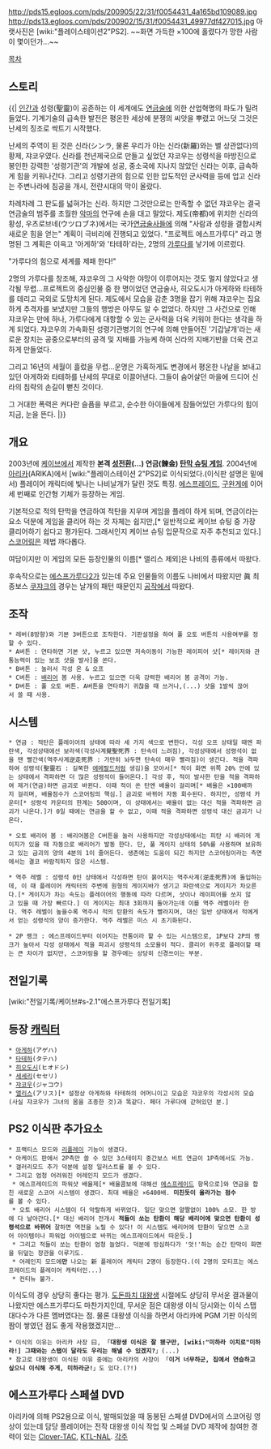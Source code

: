 http://pds15.egloos.com/pds/200905/22/31/f0054431_4a165bd109089.jpg
http://pds13.egloos.com/pds/200902/15/31/f0054431_49977df427015.jpg
아랫사진은 [wiki:"플레이스테이션2"PS2]. ~~화면 가득한 ×100에 홀렸다가 망한 사람이 몇이던가...~~

[[목차]]
== 스토리 ==
{{|
[[인간]]과 성령(聖靈)이 공존하는 이 세계에도 [[연금술]]에 의한 산업혁명의 파도가 밀려들었다. 기계기술의 급속한 발전은 평온한 세상에 분쟁의 씨앗을 뿌렸고 어느덧 그것은 난세의 징조로 싹트기 시작했다. 

난세의 주역이 된 것은 신라(シンラ, 물론 우리가 아는 신라(新羅)와는 별 상관없다)의 황제, 쟈코우였다. 신라를 천년제국으로 만들고 싶었던 쟈코우는 성령석을 마방진으로 봉인한 강력한 '성령기관'의 개발에 성공, 중소국에 지나지 않았던 신라는 이후, 급속하게 힘을 키워나간다. 그리고 성령기관의 힘으로 인한 압도적인 군사력을 등에 업고 신라는 주변나라에 침공을 개시, 전란시대의 막이 올랐다.

차례차례 그 판도를 넓혀가는 신라. 하지만 그것만으로는 만족할 수 없던 쟈코우는 결국 연금술의 범주를 초월한 [[악마]]의 연구에 손을 대고 말았다. 제도(帝都)에 위치한 신라의 황성, 우츠로브네(ウツロブネ)에서는 국가[[연금술사]]들에 의해 "사람과 성령을 결합시켜 새로운 힘을 얻는" 계획이 극비리에 진행되고 있었다. "프로젝트 에스프가루다" 라고 명명된 그 계획은 이윽고 '아게하'와 '타테하'라는, 2명의 [[가루다]]를 낳기에 이르렀다. 

"가루다의 힘으로 세계를 제패 한다!" 

2명의 가루다를 창조해, 쟈코우의 그 사악한 야망이 이루어지는 것도 멀지 않았다고 생각될 무렵...프로젝트의 중심인물 중 한 명이었던 연금술사, 히오도시가 아게하와 타테하를 데리고 국외로 도망치게 된다. 제도에서 모습을 감춘 3명을 잡기 위해 쟈코우는 집요하게 추격자를 보냈지만 그들의 행방은 아무도 알 수 없었다. 하지만 그 사건으로 인해 쟈코우는 만에 하나, 가루다에게 대항할 수 있는 군사력을 더욱 키워야 한다는 생각을 하게 되었다. 쟈코우의 가속화된 성령기관병기의 연구에 의해 만들어진 '기갑날개'라는 새로운 장치는 공중으로부터의 공격 및 지배를 가능케 하여 신라의 지배기반을 더욱 견고하게 만들었다.

그리고 16년의 세월이 흘렀을 무렵...운명은 가혹하게도 변경에서 평온한 나날을 보내고 있던 아게하와 타테하를 난세의 무대로 이끌어낸다. 그들이 숨어살던 마을에 드디어 신라의 침략의 손길이 뻗친 것이다.

그 거대한 폭력은 커다란 슬픔을 부르고, 순수한 아이들에게 잠들어있던 가루다의 힘이 지금, 눈을 뜬다.
|}}
== 개요 ==
2003년에 [[케이브]]에서 제작한 '''본격 [[성전환]](...) 연금(鍊金) [[탄막 슈팅 게임]]'''. 2004년에 [[아리카]](ARIKA)에서 [wiki:"플레이스테이션 2"PS2]로 이식되었다.(이식판 설명은 밑에서) 플레이어 캐릭터에 빛나는 나비날개가 달린 것도 특징. [[에스프레이드]], [[구완게]]에 이어 세 번째로 인간형 기체가 등장하는 게임.

기본적으로 적의 탄막을 연금하여 적탄을 지우며 게임을 플레이 하게 되며, 연금이라는 요소 덕분에 게임을 클리어 하는 것 자체는 쉽지만,[* 일반적으로 케이브 슈팅 중 가장 클리어하기 쉽다고 평가된다. 그래서인지 케이브 슈팅 입문작으로 자주 추천되고 있다.] [[스코어링]]은 제법 까다롭다.

여담이지만 이 게임의 모든 등장인물의 이름[* 앨리스 제외]은 나비의 종류에서 따왔다.

후속작으로는 [[에스프가루다2]]가 있는데 주요 인물들의 이름도 나비에서 따왔지만 眞 최종보스 [[쿠쟈크]]의 경우는 날개의 패턴 때문인지 [[공작]]에서 따왔다. 
== 조작 ==
 * 레버(8방향)와 기본 3버튼으로 조작한다. 기판설정을 하여 풀 오토 버튼의 사용여부를 정할 수 있다.
 * A버튼 : 연타하면 기본 샷, 누르고 있으면 저속이동이 가능한 레이피어 샷[* 레이저와 관통능력이 있는 보조 샷을 발사]을 쏜다.
 * B버튼 : 눌러서 각성 온 & 오프
 * C버튼 : [[배리어]] 봄 사용. 누르고 있으면 더욱 강력한 배리어 봄 공격이 가능.
 * D버튼 : 풀 오토 버튼. A버튼을 연타하기 귀찮을 때 쓰거나,(...) 샷을 1발씩 끊어서 쓸 때 사용.
== 시스템 ==
 * 연금 : 적탄은 플레이어의 상태에 따라 세 가지 색으로 변한다. 각성 오프 상태일 때엔 파란색, 각성상태에선 보라색(각성사계覺聖死界 : 탄속이 느려짐), 각성상태에서 성령석이 없을 땐 빨간색(역주사계逆走死界 : 가만히 놔두면 탄속이 매우 빨라짐)이 생긴다. 적을 격파하여 성령석(聖靈石 : 길쭉한 [[에메랄드]]처럼 생김)을 모아서[* 적이 화면 위쪽 20% 안에 있는 상태에서 격파하면 더 많은 성령석이 들어온다.] 각성 후, 적이 발사한 탄을 적을 격파하여 제거(연금)하면 금괴로 바뀐다. 이때 적이 쏜 탄엔 배율이 걸리며[* 배율은 ×100배까지 걸리며, 배율점수가 스코어링의 핵심.] 금괴로 바뀌어 자동 회수된다. 하지만, 성령석 카운터[* 성령석 카운터의 한계는 500이며, 이 상태에서는 배율이 없는 대신 적을 격파하면 금괴가 나온다.]가 0일 때에는 연금을 할 수 없고, 이때 적을 격파하면 성령석 대신 금괴가 나온다.

 * 오토 배리어 봄 : 배리어봄은 C버튼을 눌러 사용하지만 각성상태에서는 피탄 시 배리어 게이지가 있을 때 자동으로 배리어가 발동 한다. 단, 풀 게이지 상태의 50%를 사용하며 보유하고 있는 금괴의 양의 4분의 1이 줄어든다. 생존에는 도움이 되긴 하지만 스코어링이라는 측면에서는 결코 바람직하지 않은 시스템.

 * 역주 레벨 : 성령석 0인 상태에서 각성하면 탄이 붉어지는 역주사계(逆走死界)에 돌입하는데, 이 때 플레이어 캐릭터의 주변에 원형의 게이지바가 생기고 파란색으로 게이지가 차오른다.[* 게이지가 차는 속도는 플레이어의 행동에 따라 다르며, 샷이나 레이피어를 쏘지 않고 있을 때 가장 빠르다.] 이 게이지는 최대 3회까지 돌아가는데 이를 역주 레벨이라 한다. 역주 레벨이 높을수록 역주시 적의 탄환의 속도가 빨라지며, 대신 일반 상태에서 적에게서 얻는 성령석의 양이 증가한다. 역주 레벨은 미스 시 초기화된다.

 * 2P 랭크 : 에스프레이드부터 이어지는 전통이라 할 수 있는 시스템으로, 1P보다 2P의 랭크가 높아서 각성 상태에서 적을 파괴시 성령석의 소모율이 적다. 클리어 위주로 플레이할 때는 큰 차이가 없지만, 스코어링을 할 경우에는 상당히 신경쓰이는 부분.
== 전일기록 ==
[wiki:"전일기록/케이브#s-2.1"에스프가루다 전일기록]
== 등장 [[캐릭터]] ==
 * [[아게하]](アゲハ)
 * [[타테하]](タテハ)
 * [[히오도시]](ヒオドシ)
 * [[세세리]](セセリ)
 * [[쟈코우]](ジャコウ)
 * [[앨리스]](アリス)[* 설정상 아게하와 타테하의 어머니이고 모습은 쟈코우의 각성시의 모습(사실 쟈코우가 그녀의 몸을 조종한 것)과 똑같다. 페더 가루다에 갇혀있던 분.]
== PS2 이식판 추가요소 ==
 * 프랙티스 모드와 [[리플레이]] 기능이 생겼다.
 * 아케이드 판에서 2P측만 쓸 수 있던 3스테이지 중간보스 비트 연금이 1P측에서도 가능.
 * 갤러리모드 추가 덕분에 설정 일러스트를 볼 수 있다.
 * 그리고 엄청 어려워진 어레인지 모드가 생겼다.
  * 에스프레이드의 파워샷 배율제[* 배율콤보에 대해선 [[에스프레이드]] 항목으로]와 연금을 합친 새로운 스코어 시스템이 생겼다. 최대 배율은 ×6400배. '''미친듯이 올라가는 점수'''를 볼 수 있다.
  * 오토 배리어 시스템이 더 악랄하게 바뀌었다. 일단 맞으면 얄짤없이 100% 소모. 한 방에 다 날아간다.[* 대신 배리어 전개시 '''적들이 쏘는 탄환이 해당 배리어에 맞으면 탄환이 성령석으로 바뀌어''' 잘하면 역전을 노릴 수 있다! 이 시스템도 배리어에 탄환이 닿으면 스코어 아이템이나 파워업 아이템으로 바뀌는 에스프레이드에서 따온듯.]
  * 그리고 적들이 쏘는 탄환이 엄청 늘었다. 덕분에 방심하다가 '앗!'하는 순간 탄막이 화면을 뒤덮는 장관을 이루기도.
  * 어레인지 모드에'''만''' 나오는 新 플레이어 캐릭터 2명이 등장한다.(이 2명의 모티프는 에스프레이드의 플레이어 캐릭터인...)
  * 컨티뉴 불가.

이식도의 경우 상당히 좋다는 평가. [[도돈파치 대왕생]] 시절에도 상당히 무서운 결과물이 나왔지만 에스프가루다도 마찬가지인데, 무서운 점은 대왕생 이식 당시와는 이식 스탭 대다수가 다른 멤버였다는 점. 물론 대왕생 이식을 하면서 아리카에 PGM 기판 이식의 짬이 쌓였던 점도 좋게 작용했겠지만...

 * 이식의 이유는 아리카 사장 曰, 「'''대왕생 이식은 잘 됐구만, [wiki:"미하라 이치로"미하라!] 그때와는 스탭이 달라도 우리는 해낼 수 있겠지?'''」(...)
 * 참고로 대왕생이 이식된 이유 중에는 아리카의 사장이 「'''이거 너무하군, 집에서 연습하고 싶으니 이식해 주게, 미하라군!'''」도 있다.(?!)
== 에스프가루다 스페셜 DVD ==
아리카에 의해 PS2용으로 이식, 발매되었을 때 동봉된 스페셜 DVD에서의 스코어링 영상이 있는데 담당 플레이어는 전작 대왕생 이식 작업 및 스페셜 DVD 제작에 참여한 경력이 있는 [[Clover-TAC]], [[KTL-NAL]].
[[각주]]
